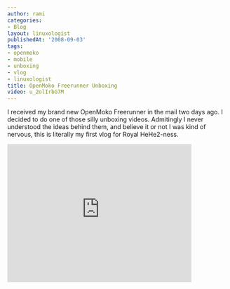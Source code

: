 ```yaml
---
author: rami
categories:
- Blog
layout: linuxologist
publishedAt: '2008-09-03'
tags:
- openmoko
- mobile
- unboxing
- vlog
- linuxologist
title: OpenMoko Freerunner Unboxing
video: u_2olIrbG7M
---
```


I received my brand new OpenMoko Freerunner in the mail two days ago. I decided to do one of those silly unboxing videos. Admitingly I never understood the ideas behind them, and believe it or not I was kind of nervous, this is literally my first vlog for Royal HeHe2-ness.
<iframe width="420" height="315" src="https://www.youtube.com/embed/u_2olIrbG7M" frameborder="0" allowfullscreen></iframe>